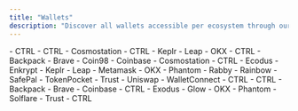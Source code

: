 ```yaml
---
title: "Wallets"
description: "Discover all wallets accessible per ecosystem through our platform"
---
```


<AccordionGroup>
  <Accordion title="Bitcoin">
    - CTRL
  </Accordion>
  <Accordion title="Bitcoin Cash">
    - CTRL
  </Accordion>
  <Accordion title="Cosmos">
    - Cosmostation
    - CTRL
    - Keplr
    - Leap
    - OKX
  </Accordion>
  <Accordion title="Dogecoin">
    - CTRL
  </Accordion>
  <Accordion title="Ethereum and L2's">
    - Backpack
    - Brave
    - Coin98
    - Coinbase
    - Cosmostation
    - CTRL
    - Ecodus
    - Enkrypt
    - Keplr
    - Leap
    - Metamask
    - OKX
    - Phantom
    - Rabby
    - Rainbow
    - SafePal
    - TokenPocket
    - Trust
    - Uniswap
    - WalletConnect
  </Accordion>
  <Accordion title="Litecoin">
    - CTRL
  </Accordion>
  <Accordion title="Mayachain">
    - CTRL
  </Accordion>
  <Accordion title="Solana">
    - Backpack
    - Brave
    - Coinbase
    - CTRL
    - Exodus
    - Glow
    - OKX
    - Phantom
    - Solflare
    - Trust
  </Accordion>
  <Accordion title="Thorchain">
    - CTRL
  </Accordion>
</AccordionGroup>